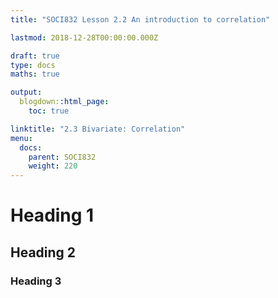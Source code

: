 ```yaml
---
title: "SOCI832 Lesson 2.2 An introduction to correlation"

lastmod: 2018-12-28T00:00:00.000Z

draft: true
type: docs
maths: true

output:
  blogdown::html_page:
    toc: true

linktitle: "2.3 Bivariate: Correlation"
menu:
  docs:
    parent: SOCI832
    weight: 220
---
```


# Heading 1

## Heading 2

### Heading 3
